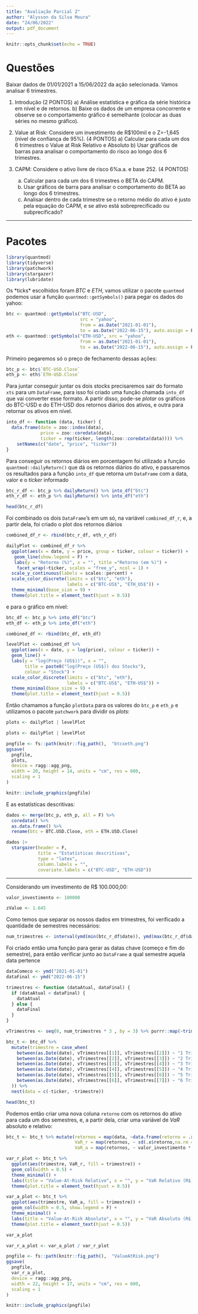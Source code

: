 ```yaml
---
title: "Avaliação Parcial 2"
author: "Alysson da Silva Moura"
date: "24/06/2022"
output: pdf_document
---
```


```r
knitr::opts_chunk$set(echo = TRUE)
```

# Questões

Baixar dados de 01/01/2021 a 15/06/2022 da ação selecionada. Vamos analisar 6 trimestres.

1.  Introdução (2 PONTOS) a) Análise estatística e gráfica da série histórica em nível e de retornos. b) Baixe os dados de um empresa concorrente e observe se o comportamento gráfico é semelhante (colocar as duas séries no mesmo gráfico).

2.  Value at Risk: Considere um investimento de R\$100mil e o Z=-1,645 (nível de confiança de 95%). (4 PONTOS) a) Calcular para cada um dos 6 trimestres o Value at Risk Relativo e Absoluto b) Usar gráficos de barras para analisar o comportamento do risco ao longo dos 6 trimestres.

3.  CAPM: Considere o ativo livre de risco 6%a.a. e base 252. (4 PONTOS)

    a)  Calcular para cada um dos 6 trimestres o BETA do CAPM.
    b)  Usar gráficos de barra para analisar o comportamento do BETA ao longo dos 6 trimestres.
    c)  Analisar dentro de cada trimestre se o retorno médio do ativo é justo pela equação do CAPM, e se ativo está sobreprecificado ou subprecificado?

------------------------------------------------------------------------

# Pacotes

```r
library(quantmod)
library(tidyverse)
library(patchwork)
library(stargazer)
library(lubridate)
```

Os \*ticks\* escolhidos foram $BTC$ e $ETH$, vamos utilizar o pacote `quantmod` podemos usar a função `quantmod::getSymbols()` para pegar os dados do yahoo:

```r
btc <- quantmod::getSymbols("BTC-USD",
                            src = "yahoo",
                            from = as.Date("2021-01-01"),
                            to = as.Date("2022-06-15"), auto.assign = F)
eth <- quantmod::getSymbols("ETH-USD", src = "yahoo",
                            from = as.Date("2021-01-01"),
                            to = as.Date("2022-06-15"), auto.assign = F)
```

Primeiro pegaremos só o preço de fechamento dessas ações:

```r
btc_p <- btc$`BTC-USD.Close`
eth_p <- eth$`ETH-USD.Close`
```

Para juntar conseguir juntar os dois stocks precisaremos sair do formato `xts` para um `DataFrame`, para isso foi criado uma função chamada `into_df` que vai converter esse formato. A partir disso, pode-se *plotar* os gráficos do BTC-USD e do ETH-USD dos retornos diários dos ativos, e outra para retornar os ativos em nível.

```r
into_df <- function (data, ticker) {
  data.frame(date = zoo::index(data),
             price = zoo::coredata(data),
             ticker = rep(ticker, length(zoo::coredata(data)))) %>%
    setNames(c("date", "price", "ticker"))
}
```

Para conseguir os retornos diários em porcentagem foi utilizado a função `quantmod::dailyReturn()` que dá os retornos diários do ativo, e passaremos os resultados para a função `into_df` que retorna um `DataFrame` com a data, valor e o *ticker* informado

```r

btc_r_df <- btc_p %>% dailyReturn() %>% into_df("btc")
eth_r_df <- eth_p %>% dailyReturn() %>% into_df("eth")

```

```r
head(btc_r_df)
```

Foi combinado os dois `DataFrame`'s em um só, na variável `combined_df_r`, e, a partir dela, foi criado o plot dos retornos diários

```r
combined_df_r <- rbind(btc_r_df, eth_r_df) 
```

```r
dailyPlot <- combined_df_r %>%
  ggplot(aes(x = date, y = price, group = ticker, colour = ticker)) +
   geom_line(show.legend = F) +
   labs(y = "Retorno (%)", x = "", title ="Retorno (em %)") +
    facet_wrap(~ticker, scales = "free_y", ncol = 1) +
  scale_y_continuous(labels = scales::percent) +
  scale_color_discrete(limits = c("btc", "eth"),
                       labels = c("BTC-US$", "ETH_US$")) +
  theme_minimal(base_size = 9) +
  theme(plot.title = element_text(hjust = 0.5))
```

e para o gráfico em nível:

```r
btc_df <- btc_p %>% into_df("btc")
eth_df <- eth_p %>% into_df("eth")

combined_df <- rbind(btc_df, eth_df)
```

```r
levelPlot <- combined_df %>%
  ggplot(aes(x = date, y = log(price), colour = ticker)) +
  geom_line() +
  labs(y = "log(Preço (US$))", x = "",
       title = paste0("log(Preço (US$)) dos Stocks"),
       colour = "Stock") +
  scale_color_discrete(limits = c("btc", "eth"),
                       labels = c("BTC-US$", "ETH-US$")) +
  theme_minimal(base_size = 9) +
  theme(plot.title = element_text(hjust = 0.5))
```

Então chamamos a função `plotData` para os valores do `btc_p` e `eth_p` e utilizamos o pacote `patchwork` para dividir os *plots*:

```r

plots <- dailyPlot | levelPlot

```

```r
plots <- dailyPlot | levelPlot
```

```r

pngfile <- fs::path(knitr::fig_path(),  "btcxeth.png")
ggsave(
  pngfile, 
  plots, 
  device = ragg::agg_png, 
  width = 20, height = 14, units = "cm", res = 600,
  scaling = 1
)

knitr::include_graphics(pngfile)
```

E as estatísticas descritivas:

```r

dados <- merge(btc_p, eth_p, all = F) %>%
  coredata() %>%
  as.data.frame() %>%
  rename(btc = BTC.USD.Close, eth = ETH.USD.Close)

dados |>
  stargazer(header = F,
            title = "Estatísticas descritivas",
            type = "latex",
            column.labels = "",
            covariate.labels = c("BTC-USD", "ETH-USD"))
```

---

Considerando um investimento de R\$ 100.000,00:

```r

valor_investimento <- 100000
```

```r

zValue <- 1.645

```

Como temos que separar os nossos dados em trimestres, foi verificado a quantidade de semestres necessários:

```r

num_trimestres <- interval(ymd(min(btc_r_df$date)), ymd(max(btc_r_df$date))) %/% months(3) + 1
```

Foi criado então uma função para gerar as datas chave (começo e fim do semestre), para então verificar junto ao `DataFrame` a qual semestre aquela data pertence

```r

dataComeco <- ymd("2021-01-01")
dataFinal <- ymd("2022-06-15")

trimestres <- function (dataAtual, dataFinal) {
  if (dataAtual < dataFinal) {
    dataAtual
  } else {
    dataFinal
  }
}

vTrimestres <- seq(0, num_trimestres * 3 , by = 3) %>% purrr::map(~trimestres(dataAtual = dataComeco + months(.x), dataFinal = dataFinal))
```

```r

btc_t <- btc_df %>%
  mutate(trimestre = case_when(
    between(as.Date(date), vTrimestres[[1]], vTrimestres[[2]]) ~ "1 Trimestre",
    between(as.Date(date), vTrimestres[[2]], vTrimestres[[3]]) ~ "2 Trimestre",
    between(as.Date(date), vTrimestres[[3]], vTrimestres[[4]]) ~ "3 Trimestre",
    between(as.Date(date), vTrimestres[[4]], vTrimestres[[5]]) ~ "4 Trimestre",
    between(as.Date(date), vTrimestres[[5]], vTrimestres[[6]]) ~ "5 Trimestre",
    between(as.Date(date), vTrimestres[[6]], vTrimestres[[7]]) ~ "6 Trimestre"
  )) %>%
  nest(data = c(-ticker, -trimestre))

head(btc_t)
```

Podemos então criar uma nova coluna `retorno` com os retornos do ativo para cada um dos semestres, e, a partir dela, criar uma variável de $VaR$ absoluto e relativo:

```r

btc_t <- btc_t %>% mutate(retornos = map(data, ~data.frame(retorno = .x$price / lag(.x$price) - 1, date = .x$date)),
                          VaR_r = map(retornos, ~ sd(.x$retorno,na.rm = T) * zValue * valor_investimento),
                          VaR_a = map(retornos, ~ valor_investimento * (sd(.x$retorno, na.rm = T) * zValue - mean(.x$retorno, na.rm = T))))


```

```r

var_r_plot <- btc_t %>%
  ggplot(aes(trimestre, VaR_r, fill = trimestre)) +
  geom_col(width = 0.5) +
  theme_minimal() +
  labs(title = "Value-At-Risk Relativo", x = "", y = "VaR Relativo (R$)") +
  theme(plot.title = element_text(hjust = 0.5))

```

```r

var_a_plot <- btc_t %>%
  ggplot(aes(trimestre, VaR_a, fill = trimestre)) +
  geom_col(width = 0.5, show.legend = F) +
  theme_minimal() +
  labs(title = "Value-At-Risk Absoluto", x = "", y = "VaR Absoluto (R$)") +
  theme(plot.title = element_text(hjust = 0.5))

var_a_plot
```

```r


var_r_a_plot <- var_a_plot / var_r_plot

pngfile <- fs::path(knitr::fig_path(),  "ValueAtRisk.png")
ggsave(
  pngfile, 
  var_r_a_plot, 
  device = ragg::agg_png, 
  width = 22, height = 17, units = "cm", res = 600,
  scaling = 1
)

knitr::include_graphics(pngfile)
```

